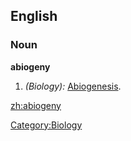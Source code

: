 ==English==

===Noun===
'''abiogeny'''

# ''(Biology):'' [[Abiogenesis]].

[[Category:Biology]]

[[zh:abiogeny]]